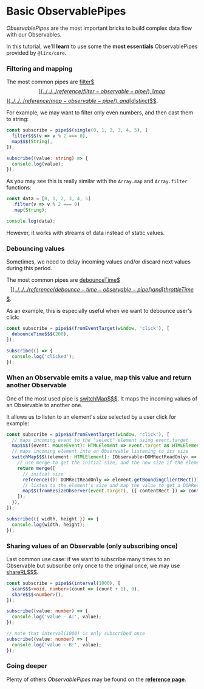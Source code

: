 # Basic ObservablePipes

*ObservablePipes* are the most important bricks to build complex data flow with our Observables.

In this tutorial, we'll **learn** to use some the **most essentials** ObservablePipes provided by `@lirx/core`.

### Filtering and mapping

The most common pipes are [filter$$$](../../../reference/filter-observable-pipe/), [map$$$](../../../reference/map-observable-pipe/),
and [distinct$$$](../../../reference/distinct-observable-pipe/).

For example, we may want to filter only even numbers, and then cast them to string:

```ts
const subscribe = pipe$$(single(0, 1, 2, 3, 4, 5), [
  filter$$$(v => v % 2 === 0),
  map$$$(String),
]);

subscribe((value: string) => {
  console.log(value);
});
```

As you may see this is really similar with the `Array.map` and `Array.filter` functions:

```ts
const data = [0, 1, 2, 3, 4, 5]
  .filter(v => v % 2 === 0)
  .map(String);

console.log(data);
```



However, it works with streams of data instead of static values.


### Debouncing values

Sometimes, we need to delay incoming values and/or discard next values during this period.

The most common pipes are [debounceTime$$$](../../../reference/debounce-time-observable-pipe/)
and [throttleTime$$$](../../../reference/map-observable-pipe/).

As an example, this is especially useful when we want to debounce user's click:

```ts
const subscribe = pipe$$(fromEventTarget(window, 'click'), [
  debounceTime$$$(200),
]);

subscribe(() => {
  console.log('clicked');
});
```

### When an Observable emits a value, map this value and return another Observable

One of the most used pipe is [switchMap$$$](../../../reference/merge-map-single-observable-pipe/).
It maps the incoming values of an Observable to another one.

It allows us to listen to an element's size selected by a user click for example:

```ts
const subscribe = pipe$$(fromEventTarget(window, 'click'), [
  // maps incoming event to the "select" element using event.target
  map$$$((event: MouseEvent): HTMLElement => event.target as HTMLElement),
  // maps incoming element into an Observable listening to its size
  switchMap$$$((element: HTMLElement): IObservable<DOMRectReadOnly> => {
    // use merge to get the initial size, and the new size if the element is resized
    return merge([
      // initial size
      reference((): DOMRectReadOnly => element.getBoundingClientRect()),
      // listen to the element's size and map the value to get a DOMRectReadOnly
      map$$(fromResizeObserver(event.target), ({ contentRect }) => contentRect),
    ]);
  }),
]);

subscribe(({ width, height }) => {
  console.log(width, height);
});
```

### Sharing values of an Observable (only subscribing once)

Last common use case: if we want to subscribe many times to an Observable but subscribe only once to the original once, we may use
[shareRL$$$](../../../reference/share-observable-pipe/share-observable-pipe-with-multicast-replay-last-source/).


```ts
const subscribe = pipe$$(interval(1000), [
  scan$$$<void, number>(count => (count + 1), 0),
  share$$$<number>(),
]);

subscribe((value: number) => {
  console.log('value - A:', value);
});

// note that interval(1000) is only subscribed once
subscribe((value: number) => {
  console.log('value - B:', value);
});
```


### Going deeper

Plenty of others *ObservablePipes* may be found on the **[reference page](../../../reference/observable-pipe/)**.


